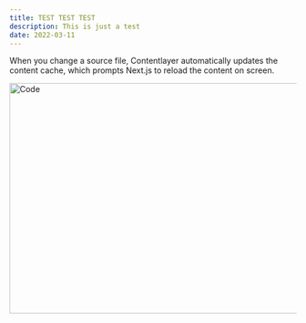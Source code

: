 ```yaml
---
title: TEST TEST TEST
description: This is just a test
date: 2022-03-11
---
```


When you change a source file, Contentlayer automatically updates the content cache, which prompts Next.js to reload the content on screen.

<Image src="/code.png" width="718" height="404" alt="Code" />
